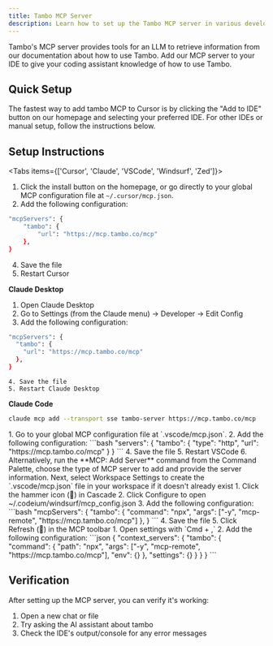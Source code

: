 ```yaml
---
title: Tambo MCP Server
description: Learn how to set up the Tambo MCP server in various development environments.
---
```



Tambo's MCP server provides tools for an LLM to retrieve information from our documentation about how to use Tambo. Add our MCP server to your IDE to give your coding assistant knowledge of how to use Tambo.

## Quick Setup

The fastest way to add tambo MCP to Cursor is by clicking the "Add to IDE" button on our homepage and selecting your preferred IDE. For other IDEs or manual setup, follow the instructions below.

## Setup Instructions

<Tabs items={['Cursor', 'Claude', 'VSCode', 'Windsurf', 'Zed']}>
<Tab id="tab-cursor" value="Cursor">
1. Click the install button on the homepage, or go directly to your global MCP configuration file at `~/.cursor/mcp.json`.
2. Add the following configuration:
```bash
"mcpServers": {
    "tambo": {
        "url": "https://mcp.tambo.co/mcp"
    },
}
```
4. Save the file
5. Restart Cursor
</Tab>

<Tab id="tab-claude" value="Claude">

**Claude Desktop**

1. Open Claude Desktop
2. Go to Settings (from the Claude menu) → Developer → Edit Config
3. Add the following configuration:

```bash
"mcpServers": {
  "tambo": {
    "url": "https://mcp.tambo.co/mcp"
  },
}
```

    4. Save the file
    5. Restart Claude Desktop

**Claude Code**

```bash
claude mcp add --transport sse tambo-server https://mcp.tambo.co/mcp
```

  </Tab>

<Tab id="tab-vscode" value="VSCode">
  1. Go to your global MCP configuration file at `.vscode/mcp.json`.
  2. Add the following configuration:
  ```bash 
  "servers": {
    "tambo": {
      "type": "http",
      "url": "https://mcp.tambo.co/mcp"
    }
  }
  ``` 
  4. Save the file
  5. Restart VSCode
  6. Alternatively, run the **MCP: Add Server** command from the Command Palette, choose the type of MCP server to add and provide the server information. Next, select Workspace Settings to create the `.vscode/mcp.json` file in your workspace if it doesn't already exist
</Tab>

<Tab id="tab-windsurf" value="Windsurf">
  1. Click the hammer icon (🔨) in Cascade
  2. Click Configure to open ~/.codeium/windsurf/mcp_config.json
  3. Add the following configuration: 
  ```bash 
  "mcpServers": {
    "tambo": {
      "command": "npx",
      "args": ["-y", "mcp-remote", "https://mcp.tambo.co/mcp"]
    },
  }
  ``` 
  4. Save the file
  5. Click Refresh (🔄) in the MCP toolbar
</Tab>

<Tab id="tab-zed" value="Zed">
1. Open settings with `Cmd + ,`
2. Add the following configuration:
```json
{
    "context_servers": {
    "tambo": {
        "command": {
        "path": "npx",
        "args": ["-y", "mcp-remote", "https://mcp.tambo.co/mcp"],
        "env": {}
        },
        "settings": {}
    }
    }
}
```
</Tab>
</Tabs>

## Verification

After setting up the MCP server, you can verify it's working:

1. Open a new chat or file
2. Try asking the AI assistant about tambo
3. Check the IDE's output/console for any error messages
